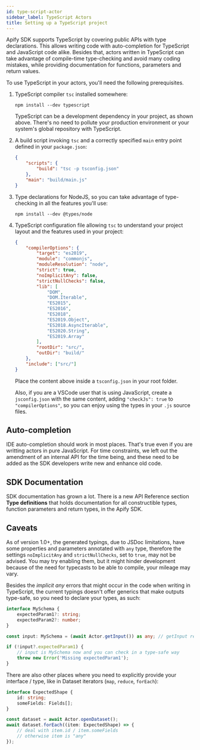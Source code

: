 ```yaml
---
id: type-script-actor
sidebar_label: TypeScript Actors
title: Setting up a TypeScript project
---
```



Apify SDK supports TypeScript by covering public APIs with type declarations. This
allows writing code with auto-completion for TypeScript and JavaScript code alike.
Besides that, actors written in TypeScript can take advantage of compile-time
type-checking and avoid many coding mistakes, while providing documentation for
functions, parameters and return values.

To use TypeScript in your actors, you'll need the following prerequisites.

1. TypeScript compiler `tsc` installed somewhere:

    ```shell script
    npm install --dev typescript
    ```

    TypeScript can be a development dependency in your project, as shown above. There's no
    need to pollute your production environment or your system's global repository
    with TypeScript.

2. A build script invoking `tsc` and a correctly specified `main` entry point defined
   in your `package.json`:

    ```json
    {
        "scripts": {
            "build": "tsc -p tsconfig.json"
        },
        "main": "build/main.js"
    }
    ```

3. Type declarations for NodeJS, so you can take advantage of type-checking in all the features you'll use:

    ```shell script
    npm install --dev @types/node
    ```

4. TypeScript configuration file allowing `tsc` to understand your project layout and
   the features used in your project:

    ```json
    {
        "compilerOptions": {
            "target": "es2019",
            "module": "commonjs",
            "moduleResolution": "node",
            "strict": true,
            "noImplicitAny": false,
            "strictNullChecks": false,
            "lib": [
                "DOM",
                "DOM.Iterable",
                "ES2015",
                "ES2016",
                "ES2018",
                "ES2019.Object",
                "ES2018.AsyncIterable",
                "ES2020.String",
                "ES2019.Array"
            ],
            "rootDir": "src/",
            "outDir": "build/"
        },
        "include": ["src/"]
    }
    ```

    Place the content above inside a `tsconfig.json` in your root folder.

    Also, if you are a VSCode user that is using JavaScript, create a `jsconfig.json` with the same content, adding `"checkJs": true` to `"compilerOptions"`, so you can enjoy using the types in your `.js` source files.

## Auto-completion

IDE auto-completion should work in most places. That's true even if you are writting
actors in pure JavaScript. For time constraints, we left out the amendment of an
internal API for the time being, and these need to be added as the SDK developers write
new and enhance old code.

## SDK Documentation

SDK documentation has grown a lot. There is a new API Reference section **Type definitions**
that holds documentation for all constructible types, function parameters and
return types, in the Apify SDK.

## Caveats

As of version 1.0+, the generated typings, due to JSDoc limitations, have some properties
and parameters annotated with `any` type, therefore the settings `noImplicitAny` and `strictNullChecks`, set to `true`, may not be advised. You may try enabling them, but it might hinder development because of the need for typecasts to be able to compile, your mileage may vary.

Besides the _implicit any_ errors that might occur in the code when writing in TypeScript, the
current typings doesn't offer generics that make outputs type-safe, so you need to declare your
types, as such:

```typescript
interface MySchema {
    expectedParam1?: string;
    expectedParam2?: number;
}

const input: MySchema = (await Actor.getInput()) as any; // getInput returns Promise<Object<string, *>|string|Buffer|null> here

if (!input?.expectedParam1) {
    // input is MySchema now and you can check in a type-safe way
    throw new Error('Missing expectedParam1');
}
```

There are also other places where you need to explicitly provide your interface / type, like in Dataset iterators (`map`, `reduce`, `forEach`):

```typescript
interface ExpectedShape {
    id: string;
    someFields: Fields[];
}

const dataset = await Actor.openDataset();
await dataset.forEach((item: ExpectedShape) => {
    // deal with item.id / item.someFields
    // otherwise item is "any"
});
```
